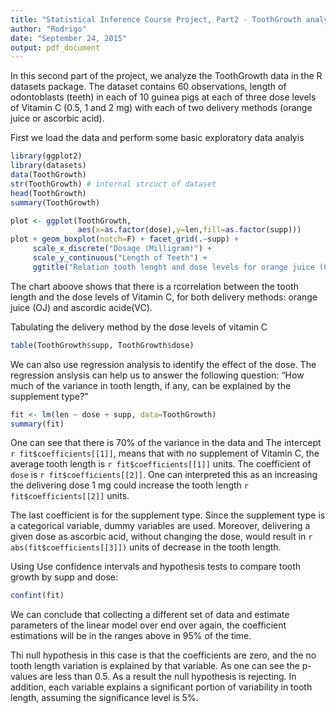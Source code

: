 ```yaml
---
title: "Statistical Inference Course Project, Part2 - ToothGrowth analysis"
author: "Rodrigo"
date: "September 24, 2015"
output: pdf_document
---
```


In this second part of the project, we analyze the ToothGrowth data in the R datasets package.
The dataset contains 60 observations, length of odontoblasts (teeth) in each of 10 guinea pigs at each of three dose levels of Vitamin C (0.5, 1 and 2 mg) with each of two delivery methods (orange juice or ascorbic acid).

First we load the data and perform some basic exploratory data analyis

```r
library(ggplot2)
library(datasets)
data(ToothGrowth)
str(ToothGrowth) # internal strcuct of dataset
head(ToothGrowth)
summary(ToothGrowth)
```

```r
plot <- ggplot(ToothGrowth, 
               aes(x=as.factor(dose),y=len,fill=as.factor(supp)))
plot + geom_boxplot(notch=F) + facet_grid(.~supp) +
     scale_x_discrete("Dosage (Milligram)") +   
     scale_y_continuous("Length of Teeth") +  
     ggtitle("Relation tooth lenght and dose levels for orange juice (OJ) and ascordic acide(VC)")

```

The chart aboove shows that there is a rcorrelation between the tooth length and the dose levels of Vitamin C, for both delivery methods: orange juice (OJ) and ascordic acide(VC).

Tabulating the delivery method by the dose levels of vitamin C

```r
table(ToothGrowth$supp, ToothGrowth$dose)

```



We can also use regression analysis to identify the effect of the dose.
The regression anslysis can help us to answer the following question:
"How much of the variance in tooth length, if any, can be explained by the supplement type?"


```r
fit <- lm(len ~ dose + supp, data=ToothGrowth)
summary(fit)

```

One can see that there is 70% of the variance in the data and 
The intercept `r fit$coefficients[[1]]`, means that with no supplement of
Vitamin C, the average tooth length is `r fit$coefficients[[1]]` units. 
The coefficient of `dose` is `r fit$coefficients[[2]]`. 
One can interpreted this as an increasing the delivering dose 1 mg could increase the tooth length `r fit$coefficients[[2]]` units.

The last coefficient is for the supplement type. 
Since the supplement type is a categorical variable, dummy variables are used. 
Moreover, delivering a given dose as ascorbic acid, without changing the dose, would result in
`r abs(fit$coefficients[[3]])` units of decrease in the tooth length. 

Using Use confidence intervals and hypothesis tests to compare tooth growth by supp and dose:

```r
confint(fit)
```

We can conclude that collecting a different set of data and
estimate parameters of the linear model over end over again,
the coefficient estimations will be in the ranges above in 95% of the time.

Thi null hypothesis in this case is that the coefficients are
zero, and the no tooth length variation is explained by that variable.
As one can see the p-values are less than 0.5. 
As a result the null hypothesis is rejecting. 
In addition, each variable explains a significant portion of variability in tooth length,
assuming the significance level is 5%.

